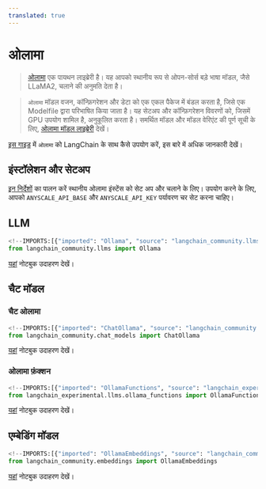 ```yaml
---
translated: true
---
```


# ओलामा

>[ओलामा](https://ollama.ai/) एक पायथन लाइब्रेरी है। यह आपको स्थानीय रूप से ओपन-सोर्स बड़े भाषा मॉडल, जैसे LLaMA2, चलाने की अनुमति देता है।

>`ओलामा` मॉडल वजन, कॉन्फ़िगरेशन और डेटा को एक एकल पैकेज में बंडल करता है, जिसे एक Modelfile द्वारा परिभाषित किया जाता है।
>यह सेटअप और कॉन्फ़िगरेशन विवरणों को, जिसमें GPU उपयोग शामिल है, अनुकूलित करता है।
>समर्थित मॉडल और मॉडल वेरिएंट की पूर्ण सूची के लिए, [ओलामा मॉडल लाइब्रेरी](https://ollama.ai/library) देखें।

[इस गाइड](/docs/guides/development/local_llms#quickstart) में `ओलामा` को LangChain के साथ कैसे उपयोग करें, इस बारे में अधिक जानकारी देखें।

## इंस्टॉलेशन और सेटअप

[इन निर्देशों](https://github.com/jmorganca/ollama?tab=readme-ov-file#ollama) का पालन करें
स्थानीय ओलामा इंस्टेंस को सेट अप और चलाने के लिए।
उपयोग करने के लिए, आपको `ANYSCALE_API_BASE` और
`ANYSCALE_API_KEY` पर्यावरण चर सेट करना चाहिए।

## LLM

```python
<!--IMPORTS:[{"imported": "Ollama", "source": "langchain_community.llms", "docs": "https://api.python.langchain.com/en/latest/llms/langchain_community.llms.ollama.Ollama.html", "title": "Ollama"}]-->
from langchain_community.llms import Ollama
```

[यहां](/docs/integrations/llms/ollama) नोटबुक उदाहरण देखें।

## चैट मॉडल

### चैट ओलामा

```python
<!--IMPORTS:[{"imported": "ChatOllama", "source": "langchain_community.chat_models", "docs": "https://api.python.langchain.com/en/latest/chat_models/langchain_community.chat_models.ollama.ChatOllama.html", "title": "Ollama"}]-->
from langchain_community.chat_models import ChatOllama
```

[यहां](/docs/integrations/chat/ollama) नोटबुक उदाहरण देखें।

### ओलामा फ़ंक्शन

```python
<!--IMPORTS:[{"imported": "OllamaFunctions", "source": "langchain_experimental.llms.ollama_functions", "docs": "https://api.python.langchain.com/en/latest/llms/langchain_experimental.llms.ollama_functions.OllamaFunctions.html", "title": "Ollama"}]-->
from langchain_experimental.llms.ollama_functions import OllamaFunctions
```

[यहां](/docs/integrations/chat/ollama_functions) नोटबुक उदाहरण देखें।

## एम्बेडिंग मॉडल

```python
<!--IMPORTS:[{"imported": "OllamaEmbeddings", "source": "langchain_community.embeddings", "docs": "https://api.python.langchain.com/en/latest/embeddings/langchain_community.embeddings.ollama.OllamaEmbeddings.html", "title": "Ollama"}]-->
from langchain_community.embeddings import OllamaEmbeddings
```

[यहां](/docs/integrations/text_embedding/ollama) नोटबुक उदाहरण देखें।
